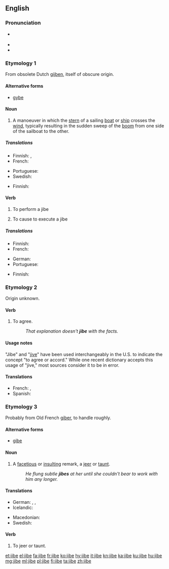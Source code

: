 ==English==
{{wikipedia}}
===Pronunciation===
* {{a|UK}} {{IPA|/ˈdʒaɪb/|lang=en}}
* {{rhymes|aɪb|lang=en}}
* {{rhymes|ɪb|lang=en}}
===Etymology 1===
From obsolete Dutch [[gijben]], itself of obscure origin.<!--Acc. to. AHD.-->
====Alternative forms====
* [[gybe]]

====Noun====
{{en-noun}}
# {{context|nautical|lang=en}} A manoeuver in which the [[stern]] of a sailing [[boat]] or [[ship]] crosses the [[wind]], typically resulting in the sudden sweep of the [[boom]] from one side of the sailboat to the other.

=====Translations=====
{{trans-top|sailing manoeuver}}
* Finnish: {{t+|fi|myötäkäännös}}, {{t|fi|lehmänkäännös}}
* French: {{t+|fr|empannage|m}}
{{trans-mid}}
* Portuguese: {{t+|pt|cambada|f}}
* Swedish: {{t|sv|gipp|c}}
{{trans-bottom}}

{{trans-top|sudden sweep of a boom of a sailboat}}
* Finnish: {{t+|fi|jiippi}}
{{trans-mid}}
{{trans-bottom}}

====Verb====
{{en-verb|jib}}

# {{context|intransitive|nautical|lang=en}} To perform a jibe
# {{context|transitive|nautical|lang=en}} To cause to execute a jibe
=====Translations=====
{{trans-top|to perform a jibe}}
* Finnish: {{t+|fi|jiipata}}
* French: {{t+|fr|empanner}}
{{trans-mid}}
* German: {{t+|de|kreuzen}}
* Portuguese: {{t+|pt|cambar}}
{{trans-bottom}}

{{trans-top|to cause to execute a jibe}}
* Finnish: {{t+|fi|jiipata}}
{{trans-mid}}
{{trans-bottom}}

===Etymology 2===
Origin unknown.
====Verb====
{{en-verb|jib}}

# {{context|intransitive|lang=en}} To agree.
#: ''That explanation doesn't '''jibe''' with the facts.''

====Usage notes====
"Jibe" and "[[jive]]" have been used interchangeably in the U.S. to indicate the concept "to agree or accord." While one recent dictionary accepts this usage of "jive," most sources consider it to be in error.

====Translations====
{{trans-top|agree}}
* French: {{t+|fr|s'accorder}}, {{t+|fr|se mettre d'accord}}
* Spanish: {{t+|es|concordar}}
{{trans-mid}}
{{trans-bottom}}
===Etymology 3===
Probably from Old French [[giber]], to handle roughly.<!--Acc. to AHD.-->
====Alternative forms====
* [[gibe]]
====Noun====
# A [[facetious]] or [[insult]]ing remark, a [[jeer]] or [[taunt]].
#: ''He flung subtle '''jibes''' at her until she couldn't bear to work with him any longer.''
====Translations====
{{trans-top|facetious or insulting remark}}
* German: {{t+|de|Stichelei|f}}, {{t|de|spöttische Bemerkung|f}}, {{t+|de|Spöttelei|f}}
* Icelandic: {{t+|is|hnjóðsyrði|n}}
{{trans-mid}}
* Macedonian: {{t|mk|потсмев|m|tr=pótsmev|sc=Cyrl}}
* Swedish: {{t|sv|gliring|c}}
{{trans-bottom}}

====Verb====
{{en-verb|jib}}

# To jeer or taunt.

[[et:jibe]]
[[el:jibe]]
[[fa:jibe]]
[[fr:jibe]]
[[ko:jibe]]
[[hy:jibe]]
[[it:jibe]]
[[kn:jibe]]
[[ka:jibe]]
[[ku:jibe]]
[[hu:jibe]]
[[mg:jibe]]
[[ml:jibe]]
[[pl:jibe]]
[[fi:jibe]]
[[ta:jibe]]
[[zh:jibe]]